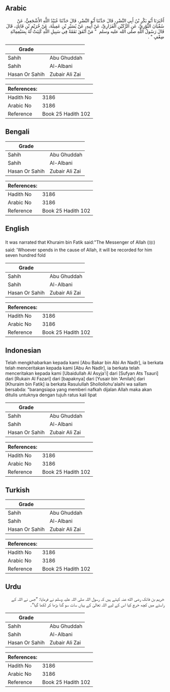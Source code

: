 ## Arabic


<div dir="rtl" lang="ar" style={{fontSize:'larger',backgroundColor:'#f8f9fa',padding:20}}>
أَخْبَرَنَا أَبُو بَكْرِ بْنُ أَبِي النَّضْرِ، قَالَ حَدَّثَنَا أَبُو النَّضْرِ، قَالَ حَدَّثَنَا عُبَيْدُ اللَّهِ الأَشْجَعِيُّ، عَنْ سُفْيَانَ الثَّوْرِيِّ، عَنِ الرُّكَيْنِ الْفَزَارِيِّ، عَنْ أَبِيهِ، عَنْ يُسَيْرِ بْنِ عَمِيلَةَ، عَنْ خُرَيْمِ بْنِ فَاتِكٍ، قَالَ قَالَ رَسُولُ اللَّهِ صلى الله عليه وسلم ‏ "‏ مَنْ أَنْفَقَ نَفَقَةً فِي سَبِيلِ اللَّهِ كُتِبَتْ لَهُ بِسَبْعِمِائَةِ ضِعْفٍ ‏"‏ ‏.‏
</div>
<div style={{backgroundColor:'#f8f9fa',padding:20, marginBottom: 10}}><table> <thead> <tr> <th>Grade</th> <th></th> </tr> </thead> <tbody> <tr><td>Sahih</td><td>Abu Ghuddah</td></tr><tr><td>Sahih</td><td>Al-Albani</td></tr><tr><td>Hasan Or Sahih</td><td>Zubair Ali Zai</td></tr></tbody></table><table> <thead> <tr> <th>References:</th> <th></th> </tr> </thead> <tbody><tr><td>Hadith No</td><td>3186</td></tr><tr><td>Arabic No</td><td>3186</td></tr><tr><td>Reference</td><td>Book 25 Hadith 102</td></tr></tbody></table></div>

## Bengali


<div dir="ltr" lang="bn" style={{fontSize:'larger',backgroundColor:'#f8f9fa',padding:20}}>

</div>
<div style={{backgroundColor:'#f8f9fa',padding:20, marginBottom: 10}}><table> <thead> <tr> <th>Grade</th> <th></th> </tr> </thead> <tbody> <tr><td>Sahih</td><td>Abu Ghuddah</td></tr><tr><td>Sahih</td><td>Al-Albani</td></tr><tr><td>Hasan Or Sahih</td><td>Zubair Ali Zai</td></tr></tbody></table><table> <thead> <tr> <th>References:</th> <th></th> </tr> </thead> <tbody><tr><td>Hadith No</td><td>3186</td></tr><tr><td>Arabic No</td><td>3186</td></tr><tr><td>Reference</td><td>Book 25 Hadith 102</td></tr></tbody></table></div>

## English


<div dir="ltr" lang="en" style={{fontSize:'larger',backgroundColor:'#f8f9fa',padding:20}}>
It was narrated that Khuraim bin Fatik said:"The Messenger of Allah (ﷺ) said: 'Whoever spends in the cause of Allah, it will be recorded for him seven hundred fold
</div>
<div style={{backgroundColor:'#f8f9fa',padding:20, marginBottom: 10}}><table> <thead> <tr> <th>Grade</th> <th></th> </tr> </thead> <tbody> <tr><td>Sahih</td><td>Abu Ghuddah</td></tr><tr><td>Sahih</td><td>Al-Albani</td></tr><tr><td>Hasan Or Sahih</td><td>Zubair Ali Zai</td></tr></tbody></table><table> <thead> <tr> <th>References:</th> <th></th> </tr> </thead> <tbody><tr><td>Hadith No</td><td>3186</td></tr><tr><td>Arabic No</td><td>3186</td></tr><tr><td>Reference</td><td>Book 25 Hadith 102</td></tr></tbody></table></div>

## Indonesian


<div dir="ltr" lang="id" style={{fontSize:'larger',backgroundColor:'#f8f9fa',padding:20}}>
Telah mengkhabarkan kepada kami [Abu Bakar bin Abi An Nadlr], ia berkata telah menceritakan kepada kami [Abu An Nadlr], ia berkata telah menceritakan kepada kami [Ubaidullah Al Asyja'i] dari [Sufyan Ats Tsauri] dari [Rukain Al Fazari] dari [bapaknya] dari [Yusair bin 'Amilah] dari [Khuraim bin Fatik] ia berkata Rasulullah Shollollohu'alaihi wa sallam bersabda: "barangsiapa yang memberi nafkah dijalan Allah maka akan ditulis untuknya dengan tujuh ratus kali lipat
</div>
<div style={{backgroundColor:'#f8f9fa',padding:20, marginBottom: 10}}><table> <thead> <tr> <th>Grade</th> <th></th> </tr> </thead> <tbody> <tr><td>Sahih</td><td>Abu Ghuddah</td></tr><tr><td>Sahih</td><td>Al-Albani</td></tr><tr><td>Hasan Or Sahih</td><td>Zubair Ali Zai</td></tr></tbody></table><table> <thead> <tr> <th>References:</th> <th></th> </tr> </thead> <tbody><tr><td>Hadith No</td><td>3186</td></tr><tr><td>Arabic No</td><td>3186</td></tr><tr><td>Reference</td><td>Book 25 Hadith 102</td></tr></tbody></table></div>

## Turkish


<div dir="ltr" lang="tr" style={{fontSize:'larger',backgroundColor:'#f8f9fa',padding:20}}>

</div>
<div style={{backgroundColor:'#f8f9fa',padding:20, marginBottom: 10}}><table> <thead> <tr> <th>Grade</th> <th></th> </tr> </thead> <tbody> <tr><td>Sahih</td><td>Abu Ghuddah</td></tr><tr><td>Sahih</td><td>Al-Albani</td></tr><tr><td>Hasan Or Sahih</td><td>Zubair Ali Zai</td></tr></tbody></table><table> <thead> <tr> <th>References:</th> <th></th> </tr> </thead> <tbody><tr><td>Hadith No</td><td>3186</td></tr><tr><td>Arabic No</td><td>3186</td></tr><tr><td>Reference</td><td>Book 25 Hadith 102</td></tr></tbody></table></div>

## Urdu


<div dir="rtl" lang="ur" style={{fontSize:'larger',backgroundColor:'#f8f9fa',padding:20}}>
خریم بن فاتک رضی الله عنہ کہتے ہیں کہ رسول اللہ صلی اللہ علیہ وسلم نے فرمایا: ”جس نے اللہ کے راستے میں کچھ خرچ کیا اس کے لیے اللہ تعالیٰ کے یہاں سات سو گنا بڑھا کر لکھا گیا“۔
</div>
<div style={{backgroundColor:'#f8f9fa',padding:20, marginBottom: 10}}><table> <thead> <tr> <th>Grade</th> <th></th> </tr> </thead> <tbody> <tr><td>Sahih</td><td>Abu Ghuddah</td></tr><tr><td>Sahih</td><td>Al-Albani</td></tr><tr><td>Hasan Or Sahih</td><td>Zubair Ali Zai</td></tr></tbody></table><table> <thead> <tr> <th>References:</th> <th></th> </tr> </thead> <tbody><tr><td>Hadith No</td><td>3186</td></tr><tr><td>Arabic No</td><td>3186</td></tr><tr><td>Reference</td><td>Book 25 Hadith 102</td></tr></tbody></table></div>